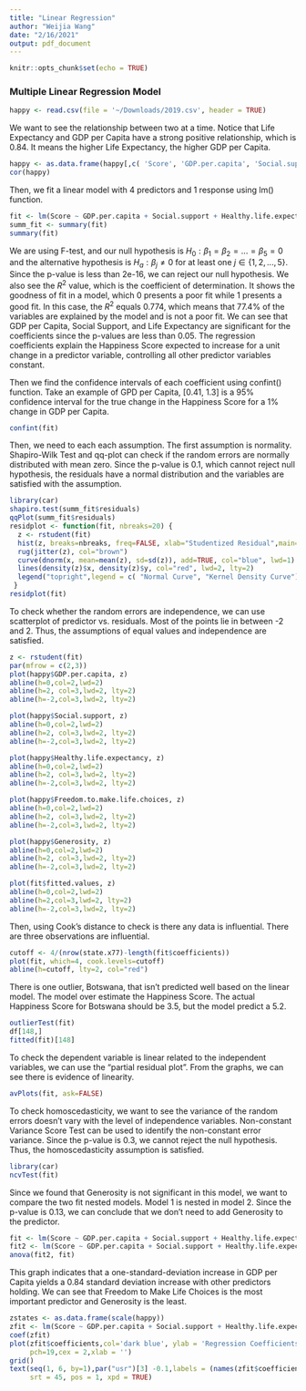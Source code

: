 ```yaml
---
title: "Linear Regression"
author: "Weijia Wang"
date: "2/16/2021"
output: pdf_document
---
```


```r
knitr::opts_chunk$set(echo = TRUE)
```

### Multiple Linear Regression Model

```r
happy <- read.csv(file = '~/Downloads/2019.csv', header = TRUE)
```


We want to see the relationship between two at a time. Notice that Life Expectancy and GDP per Capita have a strong positive relationship, which is 0.84. It means the higher Life Expectancy, the higher GDP per Capita.
```r
happy <- as.data.frame(happy[,c( 'Score', 'GDP.per.capita', 'Social.support', 'Healthy.life.expectancy', 'Freedom.to.make.life.choices', 'Generosity')])
cor(happy)
```

Then, we fit a linear model with 4 predictors and 1 response using lm() function. 
```r
fit <- lm(Score ~ GDP.per.capita + Social.support + Healthy.life.expectancy + Freedom.to.make.life.choices + Generosity , data=happy)
summ_fit <- summary(fit)
summary(fit)
```

We are using F-test, and our null hypothesis is $H_0: \beta_1 = \beta_2 = ... = \beta_5 = 0$ and the alternative hypothesis is $H_a: \beta_j \neq 0$ for at least one $j \in \{1, 2, ..., 5\}$. Since the p-value is less than 2e-16, we can reject our null hypothesis. We also see the $R^2$ value, which is the coefficient of determination. It shows the goodness of fit in a model, which 0 presents a poor fit while 1 presents a good fit. In this case, the $R^2$ equals 0.774, which means that 77.4% of the variables are explained by the model and is not a poor fit. We can see that GDP per Capita, Social Support, and Life Expectancy are significant for the coefficients since the p-values are less than 0.05. The regression coefficients explain the Happiness Score expected to increase for a unit change in a predictor variable, controlling all other predictor variables constant.

Then we find the confidence intervals of each coefficient using confint() function. Take an example of GPD per Capita, [0.41, 1.3] is a 95% confidence interval for the true change in the Happiness Score for a 1% change in GDP per Capita. 
```r
confint(fit)
```

Then, we need to each each assumption. The first assumption is normality. Shapiro-Wilk Test and qq-plot can check if the random errors are normally distributed with mean zero. Since the p-value is 0.1, which cannot reject null hypothesis, the residuals have a normal distribution and the variables are satisfied with the assumption. 
```r
library(car)
shapiro.test(summ_fit$residuals)
qqPlot(summ_fit$residuals)
residplot <- function(fit, nbreaks=20) {
  z <- rstudent(fit)
  hist(z, breaks=nbreaks, freq=FALSE, xlab="Studentized Residual",main="Distribution of Errors")
  rug(jitter(z), col="brown")
  curve(dnorm(x, mean=mean(z), sd=sd(z)), add=TRUE, col="blue", lwd=1) 
  lines(density(z)$x, density(z)$y, col="red", lwd=2, lty=2) 
  legend("topright",legend = c( "Normal Curve", "Kernel Density Curve"),lty=1:2, col=c("blue","red"), cex=.7)
 }
residplot(fit)
```

To check whether the random errors are independence, we can use scatterplot of predictor vs. residuals. Most of the points lie in between -2 and 2. Thus, the assumptions of equal values and independence are satisfied. 
```r
z <- rstudent(fit)
par(mfrow = c(2,3))
plot(happy$GDP.per.capita, z) 
abline(h=0,col=2,lwd=2) 
abline(h=2, col=3,lwd=2, lty=2) 
abline(h=-2,col=3,lwd=2, lty=2)

plot(happy$Social.support, z) 
abline(h=0,col=2,lwd=2) 
abline(h=2, col=3,lwd=2, lty=2) 
abline(h=-2,col=3,lwd=2, lty=2)

plot(happy$Healthy.life.expectancy, z) 
abline(h=0,col=2,lwd=2) 
abline(h=2, col=3,lwd=2, lty=2) 
abline(h=-2,col=3,lwd=2, lty=2)

plot(happy$Freedom.to.make.life.choices, z) 
abline(h=0,col=2,lwd=2) 
abline(h=2, col=3,lwd=2, lty=2) 
abline(h=-2,col=3,lwd=2, lty=2)

plot(happy$Generosity, z) 
abline(h=0,col=2,lwd=2) 
abline(h=2, col=3,lwd=2, lty=2) 
abline(h=-2,col=3,lwd=2, lty=2)

plot(fit$fitted.values, z) 
abline(h=0,col=2,lwd=2) 
abline(h=2,col=3,lwd=2, lty=2) 
abline(h=-2,col=3,lwd=2, lty=2)
```

Then, using Cook's distance to check is there any data is influential. There are three observations are influential. 
```r
cutoff <- 4/(nrow(state.x77)-length(fit$coefficients)) 
plot(fit, which=4, cook.levels=cutoff) 
abline(h=cutoff, lty=2, col="red")
```

There is one outlier, Botswana, that isn't predicted well based on the linear model. The model over estimate the Happiness Score. The actual Happiness Score for Botswana should be 3.5, but the model predict a 5.2. 
```r
outlierTest(fit)
df[148,]
fitted(fit)[148]
```

To check the dependent variable is linear related to the independent variables, we can use the "partial residual plot". From the graphs, we can see there is evidence of linearity. 
```r
avPlots(fit, ask=FALSE)
```

To check homoscedasticity, we want to see the variance of the random errors doesn't vary with the level of independence variables. Non-constant Variance Score Test can be used to identify the non-constant error variance. Since the p-value is 0.3, we cannot reject the null hypothesis. Thus, the homoscedasticity assumption is satisfied. 
```r
library(car) 
ncvTest(fit)
```

Since we found that Generosity is not significant in this model, we want to compare the two fit nested models. Model 1 is nested in model 2. Since the p-value is 0.13, we can conclude that we don't need to add Generosity to the predictor. 
```r
fit <- lm(Score ~ GDP.per.capita + Social.support + Healthy.life.expectancy + Freedom.to.make.life.choices + Generosity , data=happy)
fit2 <- lm(Score ~ GDP.per.capita + Social.support + Healthy.life.expectancy + Freedom.to.make.life.choices , data=happy)
anova(fit2, fit)
```

This graph indicates that a one-standard-deviation increase in GDP per Capita yields a 0.84 standard deviation increase with other predictors holding. We can see that Freedom to Make Life Choices is the most important predictor and Generosity is the least. 
```r
zstates <- as.data.frame(scale(happy))
zfit <- lm(Score ~ GDP.per.capita + Social.support + Healthy.life.expectancy + Freedom.to.make.life.choices + Generosity , data=happy)
coef(zfit)
plot(zfit$coefficients,col='dark blue', ylab = 'Regression Coefficients',
     pch=19,cex = 2,xlab = '')
grid()
text(seq(1, 6, by=1),par("usr")[3] -0.1,labels = (names(zfit$coefficients)),
     srt = 45, pos = 1, xpd = TRUE)
```
